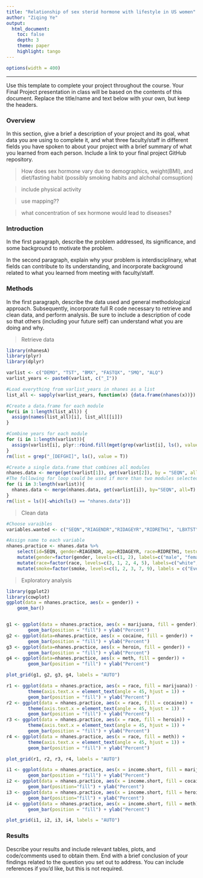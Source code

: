```yaml
---
title: "Relationship of sex sterid hormone with lifestyle in US women"
author: "Ziqing Ye"
output: 
  html_document:
    toc: false 
    depth: 3 
    theme: paper 
    highlight: tango
---
```

```r
options(width = 400)
```  
***
Use this template to complete your project throughout the course. Your Final Project presentation in class will be based on the contents of this document. Replace the title/name and text below with your own, but keep the headers.

### Overview
In this section, give a brief a description of your project and its goal, what data you are using to complete it, and what three faculty/staff in different fields you have spoken to about your project with a brief summary of what you learned from each person. Include a link to your final project GitHub repository.

> How does sex hormone vary due to demographics, weight(BMI), and diet/fasting habit (possibly smoking habits and alchohal comsuption) 

> include physical activity

> use mapping??

> what concentration of sex hormone would lead to diseases?


### Introduction 
In the first paragraph, describe the problem addressed, its significance, and some background to motivate the problem.

In the second paragraph, explain why your problem is interdisciplinary, what fields can contribute to its understanding, and incorporate background related to what you learned from meeting with faculty/staff.

> 

### Methods
In the first paragraph, describe the data used and general methodological approach. Subsequently, incorporate full R code necessary to retrieve and clean data, and perform analysis. Be sure to include a description of code so that others (including your future self) can understand what you are doing and why. 

> Retrieve data

```r
library(nhanesA) 
library(plyr)
library(dplyr)

varlist <- c("DEMO", "TST", "BMX", "FASTQX", "SMQ", "ALQ") 
varlist_years <- paste0(varlist, c("_I"))

#Load everything from varlist_years in nhanes as a list
list_all <- sapply(varlist_years, function(x) {data.frame(nhanes(x))}) 

#Create a data.frame for each module
for(i in 1:length(list_all)) {
  assign(names(list_all)[i], list_all[[i]])
} 

#Combine years for each module
for (i in 1:length(varlist)){
  assign(varlist[i], plyr::rbind.fill(mget(grep(varlist[i], ls(), value = T))))
} 
rm(list = grep("_[DEFGHI]", ls(), value = T))

#Create a single data.frame that combines all modules 
nhanes.data <- merge(get(varlist[1]), get(varlist[2]), by = "SEQN", all = T)
#The following for loop could be used if more than two modules selected
for (i in 3:length(varlist)){
  nhanes.data <- merge(nhanes.data, get(varlist[i]), by="SEQN", all=T)
} 
rm(list = ls()[-which(ls() == "nhanes.data")])

```

> Clean data

```r
#Choose varaibles
variables.wanted <- c("SEQN","RIAGENDR","RIDAGEYR","RIDRETH1", "LBXTST", "LBXEST", "LBXSHBG", "BMXBMI", "SMQ040", "ALQ130", "PHAFSTHR")

#Assign name to each variable
nhanes.practice <- nhanes.data %>%
    select(id=SEQN, gender=RIAGENDR, age=RIDAGEYR, race=RIDRETH1, testosterone=LBXTST, estradiol=LBXEST, SHBG=LBXSHBG, BMI=BMXBMI, smoke=SMQ040, alcohol=ALQ130, fast=PHAFSTHR) %>%
    mutate(gender=factor(gender, levels=c(1, 2), labels=c("male", "female"))) %>%
    mutate(race=factor(race, levels=c(3, 1, 2, 4, 5), labels=c("white", "MexicanAmerican", "Hispanic", "black", "other"))) %>%
    mutate(smoke=factor(smoke, levels=c(1, 2, 3, 7, 9), labels = c("EveryDay", "SomeDays", "NotAtAll", "Refused", "DontKnow")))
```

> Exploratory analysis

```r
library(ggplot2)
library(cowplot)
ggplot(data = nhanes.practice, aes(x = gender)) +
    geom_bar() 


g1 <- ggplot(data = nhanes.practice, aes(x = marijuana, fill = gender)) +
        geom_bar(position = "fill") + ylab("Percent")
g2 <- ggplot(data=nhanes.practice, aes(x = cocaine, fill = gender)) +
        geom_bar(position = "fill") + ylab("Percent")
g3 <- ggplot(data=nhanes.practice, aes(x = heroin, fill = gender)) +
        geom_bar(position = "fill") + ylab("Percent")
g4 <- ggplot(data=nhanes.practice, aes(x = meth, fill = gender)) +
        geom_bar(position = "fill") + ylab("Percent")

plot_grid(g1, g2, g3, g4, labels = "AUTO")

r1 <- ggplot(data = nhanes.practice, aes(x = race, fill = marijuana)) +
        theme(axis.text.x = element_text(angle = 45, hjust = 1)) +
        geom_bar(position = "fill") + ylab("Percent")
r2 <- ggplot(data = nhanes.practice, aes(x = race, fill = cocaine)) +
        theme(axis.text.x = element_text(angle = 45, hjust = 1)) +
        geom_bar(position = "fill") + ylab("Percent")
r3 <- ggplot(data = nhanes.practice, aes(x = race, fill = heroin)) +
        theme(axis.text.x = element_text(angle = 45, hjust = 1)) +
        geom_bar(position = "fill") + ylab("Percent")
r4 <- ggplot(data = nhanes.practice, aes(x = race, fill = meth)) +
        theme(axis.text.x = element_text(angle = 45, hjust = 1)) +
        geom_bar(position = "fill") + ylab("Percent")

plot_grid(r1, r2, r3, r4, labels = "AUTO")

i1 <- ggplot(data = nhanes.practice, aes(x = income.short, fill = marijuana)) +
        geom_bar(position = "fill") + ylab("Percent")
i2 <- ggplot(data = nhanes.practice, aes(x = income.short, fill = cocaine)) +
        geom_bar(position="fill") + ylab("Percent")
i3 <- ggplot(data = nhanes.practice, aes(x = income.short, fill = heroin)) +
        geom_bar(position="fill") + ylab("Percent")
i4 <- ggplot(data = nhanes.practice, aes(x = income.short, fill = meth)) +
        geom_bar(position = "fill") + ylab("Percent")

plot_grid(i1, i2, i3, i4, labels = "AUTO")
```

### Results
Describe your results and include relevant tables, plots, and code/comments used to obtain them. End with a brief conclusion of your findings related to the question you set out to address. You can include references if you'd like, but this is not required.
